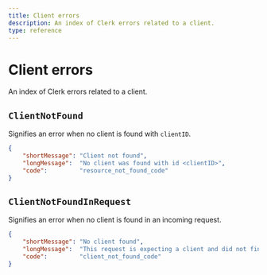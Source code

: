 ```yaml
---
title: Client errors
description: An index of Clerk errors related to a client.
type: reference
---
```


# Client errors 

An index of Clerk errors related to a client.

## `ClientNotFound`

Signifies an error when no client is found with `clientID`.

```json
{
    "shortMessage": "Client not found",
    "longMessage":  "No client was found with id <clientID>",
    "code":         "resource_not_found_code"
}
```

## `ClientNotFoundInRequest`

Signifies an error when no client is found in an incoming request.

```json
{
    "shortMessage": "No client found",
    "longMessage":  "This request is expecting a client and did not find one",
    "code":         "client_not_found_code"
}
```
